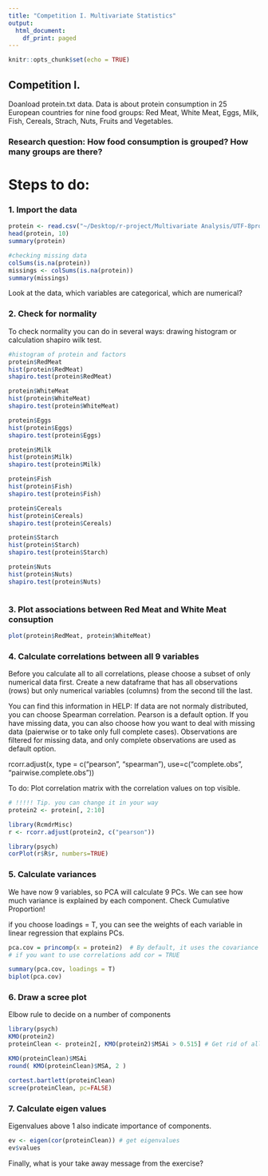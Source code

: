 ```yaml
---
title: "Competition I. Multivariate Statistics"
output:
  html_document:
    df_print: paged
---
```


```r
knitr::opts_chunk$set(echo = TRUE)
```

## Competition I. 

Doanload protein.txt data.
Data is about protein consumption in 25 European countries for nine food groups: Red Meat, White Meat, Eggs, Milk, Fish, Cereals, Strach, Nuts, Fruits and Vegetables.

### Research question: How food consumption is grouped? How many groups are there?  

# Steps to do:

### 1. Import the data

```r

protein <- read.csv("~/Desktop/r-project/Multivariate Analysis/UTF-8protein.txt", dec=",")
head(protein, 10)
summary(protein)

#checking missing data 
colSums(is.na(protein))
missings <- colSums(is.na(protein))
summary(missings)
```

Look at the data, which variables are categorical, which are numerical? 

### 2. Check for normality

To check normality you can do in several ways: drawing histogram or calculation shapiro wilk test.

```r
#histogram of protein and factors
protein$RedMeat
hist(protein$RedMeat)
shapiro.test(protein$RedMeat)

protein$WhiteMeat
hist(protein$WhiteMeat)
shapiro.test(protein$WhiteMeat)

protein$Eggs
hist(protein$Eggs)
shapiro.test(protein$Eggs)

protein$Milk
hist(protein$Milk)
shapiro.test(protein$Milk)

protein$Fish
hist(protein$Fish)
shapiro.test(protein$Fish)

protein$Cereals
hist(protein$Cereals)
shapiro.test(protein$Cereals)

protein$Starch
hist(protein$Starch)
shapiro.test(protein$Starch)

protein$Nuts
hist(protein$Nuts)
shapiro.test(protein$Nuts)



```

### 3. Plot associations between Red Meat and White Meat consuption

```r

plot(protein$RedMeat, protein$WhiteMeat)

```


### 4. Calculate correlations between all 9 variables

Before you calculate all to all correlations, please choose a subset of only numerical data first.
Create a new dataframe that has all observations (rows) but only numerical variables (columns) from the second till the last.

You can find this information in HELP:
If data are not normaly distributed, you can choose Spearman correlation.
Pearson is a default option.
If you have missing data, you can also choose how you want to deal with missing data (paierwise or to take only full complete cases). Observations are filtered for missing data, and only complete observations are used as default option.

rcorr.adjust(x, type = c("pearson", "spearman"), 
	use=c("complete.obs", "pairwise.complete.obs"))

To do: Plot correlation matrix with the correlation values on top visible.

```r

# !!!!! Tip. you can change it in your way
protein2 <- protein[, 2:10]

library(RcmdrMisc)
r <- rcorr.adjust(protein2, c("pearson"))

library(psych)
corPlot(r$R$r, numbers=TRUE)


```

### 5. Calculate variances

We have now 9 variables, so PCA will calculate 9 PCs. 
We can see how much variance is explained by each component. Check Cumulative Proportion!

if you choose loadings = T, you can see the weights of each variable in linear regression that explains PCs.

```r

pca.cov = princomp(x = protein2)  # By default, it uses the covariance matrix to perform PCA
# if you want to use correlations add cor = TRUE

summary(pca.cov, loadings = T)
biplot(pca.cov)

```

### 6. Draw a scree plot

Elbow rule to decide on a number of components

```r

library(psych)
KMO(protein2)
proteinClean <- protein2[, KMO(protein2)$MSAi > 0.515] # Get rid of all variables with MSA < 0.50

KMO(proteinClean)$MSAi
round( KMO(proteinClean)$MSA, 2 )

cortest.bartlett(proteinClean)
scree(proteinClean, pc=FALSE) 
```

### 7. Calculate eigen values

Eigenvalues above 1 also indicate importance of components.

```r

ev <- eigen(cor(proteinClean)) # get eigenvalues
ev$values

```

Finally, what is your take away message from the exercise? 

